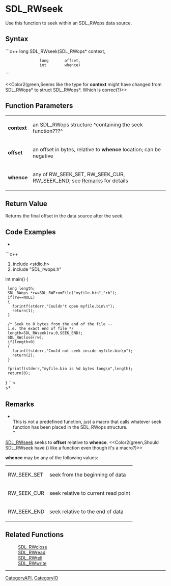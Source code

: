 <!-- pragma section-numbers off -->
<!-- pragma disable-camelcase -->

= SDL_RWseek =
Use this function to seek within an SDL_RWops data source.


== Syntax ==
```c++
long SDL_RWseek(SDL_RWops* context,
                long       offset, 
                int        whence)
```

<<Color2(green,Seems like the type for '''context''' might have changed from SDL_RWops* to struct SDL_RWops*.  Which is correct?)>>

== Function Parameters ==
{|
|'''context'''
|an SDL_RWops structure ^containing the seek function???^
|-
|'''offset'''
|an offset in bytes, relative to '''whence''' location; can be negative
|-
|'''whence'''
|any of RW_SEEK_SET, RW_SEEK_CUR, RW_SEEK_END; see [[#whence|Remarks]] for details
|}

== Return Value ==
Returns the final offset in the data source after the seek.

== Code Examples ==
*<br/>
```c++
#include <stdio.h>
#include "SDL_rwops.h"

int main()
{
  long length;
  SDL_RWops *rw=SDL_RWFromFile("myfile.bin","rb");
  if(rw==NULL)
  {
    fprintf(stderr,"Couldn't open myfile.bin\n");
    return(1);
  }

  /* Seek to 0 bytes from the end of the file -- i.e. the exact end of file */
  length=SDL_RWseek(rw,0,SEEK_END);
  SDL_RWclose(rw);
  if(length<0)
  {
    fprintf(stderr,"Could not seek inside myfile.bin\n");
    return(2);
  }

  fprintf(stderr,"myfile.bin is %d bytes long\n",length);
  return(0);
}
```<<BR>>*

== Remarks ==
*<br/>This is not a predefined function, just a macro that calls whatever seek function has been placed in the SDL_RWops structure.<br/>*

[[SDL_RWseek]] seeks to '''offset''' relative to '''whence'''. <<Color2(green,Should SDL_RWseek have () like a function even though it's a macro?)>>

<span id="whence"></span>'''whence''' may be any of the following values:
{|
|RW_SEEK_SET
|seek from the beginning of data
|-
|RW_SEEK_CUR
|seek relative to current read point
|-
|RW_SEEK_END
|seek relative to the end of data
|}

== Related Functions ==
:[[SDL_RWclose]]
:[[SDL_RWread]] 
:[[SDL_RWtell]]
:[[SDL_RWwrite]]

----
[[CategoryAPI]], [[CategoryIO]]
